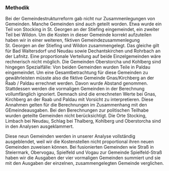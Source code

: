 ### Methodik 
Bei der Gemeindestrukturreform gab nicht nur Zusammenlegungen von Gemeinden. Manche Gemeinden sind auch geteilt worden. Etwa wurde ein Teil von Stocking in St. Georgen an der Stiefing eingemeindet, ein zweiter Teil bei Wildon. Um die Kosten in dieser Gemeinde korrekt aufzuteilen haben wir in einer weiteren, fiktiven Gemeindezusammenlegung St. Georgen an der Stiefing und Wildon zusammengelegt. Das gleiche gilt für Bad Waltersdorf und Neudau
sowie Dechantskirchen und Rohrbach an der Lafnitz. Eine proportionale Verteilung auf beide Einzelgemeinden wäre rechnerisch nicht möglich. Die Gemeinden Oberstorcha und Kohlberg sind hingegen Spezialfälle: Von beiden Gemeinden wurden Teile in Paldau eingemeindet. Um eine Gesamtbetrachtung für diese Gemeinden zu gewährleisten müsste also die fiktive Gemeinde Gnas/Kirchberg an der Raab / Paldau errechnet werden. Davon wurde Abstand genommen. Stattdessen werden die vormaligen Gemeinden in der Berechnung vollumfänglich ignoriert. Demnach sind die errechneten Werte bei Gnas, Kirchberg an der Raab und Paldau mit Vorsicht zu interpretieren. Diese Annahmen gelten für die Berechnungen im Zusammenhang mit den GEmeindeausgaben. Bei den Berechnungen zur politischen Teilhabe wurden geteilte Gemeinden nicht berücksichtigt. Die Orte Stocking, Limbach bei Neudau, Schlag bei Thalberg, Kohlberg und Oberstorcha sind in den Analysen ausgeklammert. 




Diese neun Gemeinden werden in unserer Analyse vollständig ausgeblendet, weil wir die Kostenstellen nicht proportional ihren neuen Gemeinden zuweisen können. Bei fusionierten Gemeinden wie Straß in Steiermark, Obervogau, Spielfeld und Vogau zur Gemeinde Spielfeld-Straß haben wir die Ausgaben der vier vormaligen Gemeinden summiert und sie mit den Ausgaben der einzelnen, zusammengelegten Gemeinde verglichen. 

